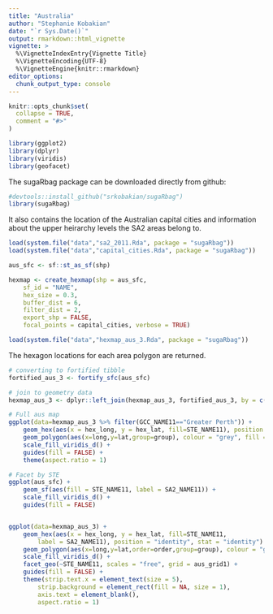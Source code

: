 ```yaml
---
title: "Australia"
author: "Stephanie Kobakian"
date: "`r Sys.Date()`"
output: rmarkdown::html_vignette
vignette: >
  %\VignetteIndexEntry{Vignette Title}
  %\VignetteEncoding{UTF-8}
  %\VignetteEngine{knitr::rmarkdown}
editor_options: 
  chunk_output_type: console
---
```


```r
knitr::opts_chunk$set(
  collapse = TRUE,
  comment = "#>"
)

library(ggplot2)
library(dplyr)
library(viridis)
library(geofacet)
```


The sugaRbag package can be downloaded directly from github:

```r
#devtools::install_github("srkobakian/sugaRbag")
library(sugaRbag)
```

It also contains the location of the Australian capital cities and information about the upper heirarchy levels the SA2 areas belong to.

```r
load(system.file("data","sa2_2011.Rda", package = "sugaRbag"))
load(system.file("data","capital_cities.Rda", package = "sugaRbag"))

```



```r
aus_sfc <- sf::st_as_sf(shp)
```

```r
hexmap <- create_hexmap(shp = aus_sfc,
    sf_id = "NAME",
    hex_size = 0.3,
    buffer_dist = 6,
    filter_dist = 2,
    export_shp = FALSE,
    focal_points = capital_cities, verbose = TRUE)
```


```r
load(system.file("data","hexmap_aus_3.Rda", package = "sugaRbag"))
```

The hexagon locations for each area polygon are returned.

```r
# converting to fortified tibble
fortified_aus_3 <- fortify_sfc(aus_sfc)

# join to geometry data
hexmap_aus_3 <- dplyr::left_join(hexmap_aus_3, fortified_aus_3, by = c("SA2_NAME11"))
```


```r

# Full aus map
ggplot(data=hexmap_aus_3 %>% filter(GCC_NAME11=="Greater Perth")) +
    geom_hex(aes(x = hex_long, y = hex_lat, fill=STE_NAME11), position = "identity", stat = "identity") +
    geom_polygon(aes(x=long,y=lat,group=group), colour = "grey", fill = NA) +
    scale_fill_viridis_d() +
    guides(fill = FALSE) +
    theme(aspect.ratio = 1)

```


```r
# Facet by STE
ggplot(aus_sfc) +
    geom_sf(aes(fill = STE_NAME11, label = SA2_NAME11)) +
    scale_fill_viridis_d() +
    guides(fill = FALSE)


ggplot(data=hexmap_aus_3) +
    geom_hex(aes(x = hex_long, y = hex_lat, fill=STE_NAME11,
        label = SA2_NAME11), position = "identity", stat = "identity") +
    geom_polygon(aes(x=long,y=lat,order=order,group=group), colour = "grey", fill = NA) +
    scale_fill_viridis_d() +
    facet_geo(~STE_NAME11, scales = "free", grid = aus_grid1) +
    guides(fill = FALSE) +
    theme(strip.text.x = element_text(size = 5),
        strip.background = element_rect(fill = NA, size = 1),
        axis.text = element_blank(),
        aspect.ratio = 1)
```


